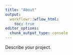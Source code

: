 ---
title: "About"
output:
  workflowr::wflow_html:
    toc: true
editor_options:
  chunk_output_type: console
---

Describe your project.
